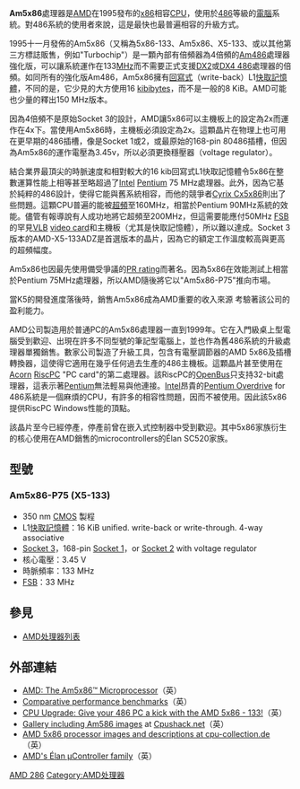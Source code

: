 {{noteTA
|G1=IT
}}
{{Unreferenced |time=2008-03-27T13:33:34+00:00 }}

'''Am5x86'''處理器是[[AMD|AMD]]在1995發布的[[x86|x86]]相容[[處理器|CPU]]，使用於[[Intel_80486|486]]等級的[[電腦|電腦]]系統。對486系統的使用者來說，這是最快也最普遍相容的升級方式。

1995十一月發佈的Am5x86（又稱為5x86-133、Am5x86、X5-133、或以其他第三方標誌販售，例如"Turbochip"）是一顆內部有倍頻器為4倍頻的[[Am486|Am486]]處理器強化版，可以讓系統運作在133[[MHz|MHz]]而不需要正式支援[[Intel_80486DX2|DX2]]或[[Intel_80486DX4|DX4 486]]處理器的倍頻。如同所有的強化版Am486，Am5x86擁有[[回寫式|回寫式]]（write-back）L1[[快取記憶體|快取記憶體]]，不同的是，它少見的大方使用16 [[kibibyte|kibibyte]]s，而不是一般的8 KiB。AMD可能也少量的釋出150 MHz版本。

因為4倍頻不是原始Socket 3的設計，AMD讓5x86可以主機板上的設定為2x而運作在4x下。當使用Am5x86時，主機板必須設定為2x。這顆晶片在物理上也可用在更早期的486插槽，像是Socket 1或2，或最原始的168-pin 80486插槽，但因為Am5x86的運作電壓為3.45v，所以必須更換穩壓器（voltage regulator）。

結合業界最頂尖的時脈速度和相對較大的16 kib回寫式L1快取記憶體令5x86在整數運算性能上相等甚至略超過了[[Intel|Intel]] [[Pentium|Pentium]] 75 MHz處理器。此外，因為它基於純粹的486設計，使得它能與舊系統相容，而他的競爭者[[Cyrix_Cx5x86|Cyrix Cx5x86]]則出了些問題。這顆CPU普遍的能被[[超頻|超頻]]至160MHz，相當於Pentium 90MHz系統的效能。儘管有報導說有人成功地將它超頻至200MHz，但這需要能應付50MHz [[FSB|FSB]]的罕見[[VESA_Local_Bus|VLB]] [[video_card|video card]]和主機板（尤其是快取記憶體），所以難以達成。Socket 3版本的AMD-X5-133ADZ是首選版本的晶片，因為它的額定工作溫度較高與更高的超頻幅度。 

Am5x86也因最先使用備受爭議的[[PR_rating|PR rating]]而著名。因為5x86在效能測試上相當於Pentium 75MHz處理器，所以AMD隨後將它以"Am5x86-P75"推向市場。

當K5的開發進度落後時，銷售Am5x86成為AMD重要的收入來源 考驗著該公司的盈利能力。

AMD公司製造用於普通PC的Am5x86處理器一直到1999年。它在入門級桌上型電腦受到歡迎、出現在許多不同型號的筆記型電腦上，並也作為舊486系統的升級處理器單獨銷售。數家公司製造了升級工具，包含有電壓調節器的AMD 5x86及插槽轉換器，這使得它適用在幾乎任何過去生產的486主機板。這顆晶片甚至使用在[[Acorn|Acorn]] [[RiscPC|RiscPC]] "PC card"的第二處理器。該RiscPC的[[OpenBus|OpenBus]]只支持32-bit處理器，這表示著[[Pentium|Pentium]]無法輕易與他連接。[[Intel|Intel]]昂貴的[[Pentium_Overdrive|Pentium Overdrive]] for 486系統是一個麻煩的CPU，有許多的相容性問題，因而不被使用。因此該5x86提供RiscPC Windows性能的頂點。 

該晶片至今已經停產，停產前曾在嵌入式控制器中受到歡迎。其中5x86家族衍生的核心使用在AMD銷售的microcontrollers的Élan SC520家族。

== 型號 ==
=== Am5x86-P75 (X5-133) ===
* 350 nm [[CMOS|CMOS]] 製程
* L1[[快取記憶體|快取記憶體]]：16 KiB unified. write-back or write-through. 4-way associative
* [[Socket_3|Socket 3]]，168-pin [[Socket_1|Socket 1]]，or [[Socket_2|Socket 2]] with voltage regulator
* 核心電壓：3.45 V
* 時脈頻率：133 MHz
* [[FSB|FSB]]：33 MHz

== 參見 ==
*[[AMD处理器列表|AMD处理器列表]]

== 外部連結 ==
*[http://www.amd.com/us-en/Processors/ProductInformation/0,,30_118_1260_1268,00.html AMD: The Am5x86™ Microprocessor]{{Wayback|url=http://www.amd.com/us-en/Processors/ProductInformation/0,,30_118_1260_1268,00.html |date=20020205215236 }}（英）
*[https://web.archive.org/web/20070927014642/http://www.interwb.com/486bench.txt Comparative performance benchmarks]（英）
*[http://web.inter.nl.net/hcc/J.Steunebrink/amd5x86.htm CPU Upgrade: Give your 486 PC a kick with the AMD 5x86 - 133!]{{Wayback|url=http://web.inter.nl.net/hcc/J.Steunebrink/amd5x86.htm |date=20080306102623 }}（英）
*[http://www.cpushack.net/gallery/index.php?folder=/chippics/AMD/8048x/ Gallery including Am586 images]{{Wayback|url=http://www.cpushack.net/gallery/index.php?folder=%2Fchippics%2FAMD%2F8048x%2F |date=20080609072240 }} at [http://www.cpushack.net Cpushack.net]{{Wayback|url=http://www.cpushack.net/ |date=20080510140547 }}（英）
*[http://www.cpu-collection.de/?l0=co&l1=AMD&l2=5x86 AMD 5x86 processor images and descriptions at cpu-collection.de]{{Wayback|url=http://www.cpu-collection.de/?l0=co&l1=AMD&l2=5x86 |date=20080609040436 }}（英）
*[http://www.amd.com/epd/processors/4.32bitcont/14.lan5xxfam/24.lansc520/index.html AMD's Élan µController family]{{Wayback|url=http://www.amd.com/epd/processors/4.32bitcont/14.lan5xxfam/24.lansc520/index.html |date=20040206205027 }}（英）

{{AMD 處理器列表}}

[[Category:X86_微處理器|AMD 286]]
[[Category:AMD处理器|Category:AMD处理器]]